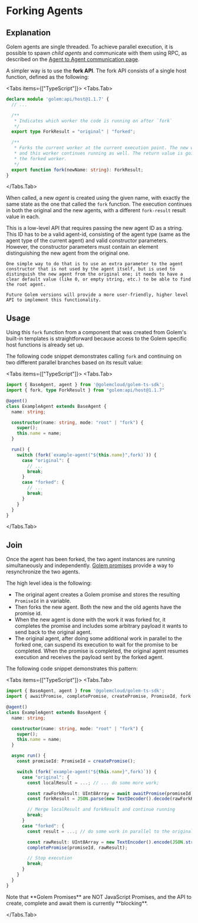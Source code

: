 
# Forking Agents

## Explanation

Golem agents are single threaded. To achieve parallel execution, it is possible to spawn _child agents_ and communicate with them using RPC, as described on the [Agent to Agent communication page](/develop/rpc).

A simpler way is to use the **fork API**. The fork API consists of a single host function, defined as the following:

<Tabs items={["TypeScript"]}>
<Tabs.Tab>
```typescript
declare module 'golem:api/host@1.1.7' {
  // ...

  /**
   * Indicates which worker the code is running on after `fork`
   */
  export type ForkResult = "original" | "forked";

  /**
   * Forks the current worker at the current execution point. The new worker gets the `new-name` worker name,
   * and this worker continues running as well. The return value is going to be different in this worker and
   * the forked worker.
   */
  export function fork(newName: string): ForkResult;
}
```
</Tabs.Tab>
</Tabs>

When called, a new _agent_ is created using the given name, with exactly the same state as the one that called the `fork` function. The execution continues in both the original and the new agents, with a different `fork-result` result value in each.

<Callout type="warning">
    This is a low-level API that requires passing the new agent ID as a string. This ID has to be a valid agent-id, consisting of the agent type (same as the agent type of the current agent) and valid constructor parameters. However, the constructor parameters must contain an element distinguishing the new agent from the original one.

    One simple way to do that is to use an extra parameter to the agent constructor that is not used by the agent itself, but is used to distinguish the new agent from the original one; it needs to have a clear default value (like 0, or empty string, etc.) to be able to find the root agent.

    Future Golem versions will provide a more user-friendly, higher level API to implement this functionality.
</Callout>

## Usage

Using this `fork` function from a component that was created from Golem's built-in templates is straightforward because access to the Golem specific host functions is already set up.

The following code snippet demonstrates calling `fork` and continuing on two different parallel branches based on its result value:

<Tabs items={["TypeScript"]}>
  <Tabs.Tab>
  ```typescript
  import { BaseAgent, agent } from '@golemcloud/golem-ts-sdk';
  import { fork, type ForkResult } from "golem:api/host@1.1.7"

  @agent()
  class ExampleAgent extends BaseAgent {
    name: string;

    constructor(name: string, mode: "root" | "fork") {
      super();
      this.name = name;
    }

    run() {
      switch (fork(`example-agent("${this.name}",fork)`)) {
        case "original": {
          // ...
          break;
        }
        case "forked": {
          // ...
          break;
        }
      }
    }
  }
  ```
  </Tabs.Tab>

</Tabs>

## Join

Once the agent has been forked, the two agent instances are running simultaneously and independently. [Golem promises](/develop/promises) provide a way to resynchronize the two agents.

The high level idea is the following:

- The original agent creates a Golem promise and stores the resulting `PromiseId` in a variable.
- Then forks the new agent. Both the new and the old agents have the promise id.
- When the new agent is done with the work it was forked for, it completes the promise and includes some arbitrary payload it wants to send back to the original agent.
- The original agent, after doing some additional work in parallel to the forked one, can suspend its execution to wait for the promise to be completed. When the promise is completed, the original agent resumes execution and receives the payload sent by the forked agent.

The following code snippet demonstrates this pattern:


<Tabs items={["TypeScript"]}>
  <Tabs.Tab>
  ```typescript
  import { BaseAgent, agent } from '@golemcloud/golem-ts-sdk';
  import { awaitPromise, completePromise, createPromise, PromiseId, fork, type ForkResult } from "golem:api/host@1.1.7"

  @agent()
  class ExampleAgent extends BaseAgent {
    name: string;

    constructor(name: string, mode: "root" | "fork") {
      super();
      this.name = name;
    }

    async run() {
      const promiseId: PromiseId = createPromise();

      switch (fork(`example-agent("${this.name}",fork)`)) {
        case "original": {
          const localResult = ...; // ... do some more work;

          const rawForkResult: UInt8Array = await awaitPromise(promiseId);
          const forkResult = JSON.parse(new TextDecoder().decode(rawForkResult));

          // Merge localResult and forkResult and continue running
          break;
        }
        case "forked": {
          const result = ...; // do some work in parallel to the original agent

          const rawResult: UInt8Array = new TextEncoder().encode(JSON.stringify(result));
          completePromise(promiseId, rawResult);

          // Stop execution
          break;
        }
      }
    }
  }
  ```

  <Callout type="warning">
  Note that **Golem Promises** are NOT JavaScript Promises, and the API to create, complete and await them is currently **blocking**.
  </Callout>

  </Tabs.Tab>

</Tabs>